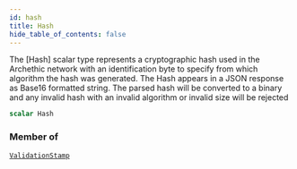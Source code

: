```yaml
---
id: hash
title: Hash
hide_table_of_contents: false
---
```








The [Hash] scalar type represents a cryptographic hash used in
the Archethic network with an identification byte to specify from which algorithm the hash was generated.
The Hash appears in a JSON response as Base16 formatted string. The parsed hash will
be converted to a binary and any invalid hash with an invalid algorithm or invalid size will be rejected


```graphql
scalar Hash
```




### Member of

[`ValidationStamp`](/build/api/schema/objects/validation-stamp)  <Badge class="secondary" text="object"/>



